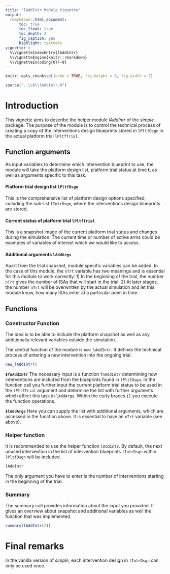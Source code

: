 ```yaml
---
title: "lAddIntr Module Vignette"
output: 
  rmarkdown::html_document:
      toc: true
      toc_float: true
      toc_depth: 3
      fig_caption: yes
      highlight: textmate
vignette: >
  %\VignetteIndexEntry{lAddIntr}
  %\VignetteEngine{knitr::rmarkdown}
  %\VignetteEncoding{UTF-8}
---
```


```r
knitr::opts_chunk$set(echo = TRUE, fig.height = 6, fig.width = 7)

source("..\\R\\lAddIntr.R")

```

# Introduction

This vignette aims to describe the helper module *lAddIntr* of the *simple* package.
The purpose of the module is to control the technical process of creating a copy of the interventions design blueprints stored in `lPltfDsgn` in the actual platform trial `lPltfTrial`.

## Function arguments

As input variables to determine which intervention blueprint to use, the module will take the platform design list, platform trial status at time **t**, as well as arguments specific to this task.

#### Platform trial design list `lPltfDsgn` 

This is the comprehensive list of platform design options specified, including the sub-list `lIntrDsgn`, where the interventions design blueprints are stored.

#### Current status of platform trial `lPltfTrial` 

This is a snapshot image of the current platform trial status and changes during the simulation. The current time or number of active arms could be examples of variables of interest which we would like to access.

#### Additional arguments `lAddArgs`

Apart from the trial snapshot, module specific variables can be added. In the case of this module, the `nTrt` variable has two meanings and is essential for this module to work correctly: 1) In the beginning of the trial, the number `nTrt` gives the number of ISAs that will start in the trial. 2) At later stages, the number `nTrt` will be overwritten by the actual simulation and let this module know, how many ISAs enter at a particular point in time.


## Functions

### Constructor Function
The idea is to be able to include the platform snapshot as well as any additionally relevant variables outside the simulation.

The central function of the module is `new_lAddIntr`. It defines the technical process of entering a new intervention into the ongoing trial.

```r
new_lAddIntr()
```

**`$fnAddIntr`**
The necessary input is a function `fnAddIntr` determining how interventions are included from the blueprints found in `lPltfDsgn`. In the function call you further input the current platform trial status to be used in the `lPltfTrial` argument and determine the list with further arguments which affect this task in `lAddArgs`. 
Within the curly braces `{}` you execute the function operations.

**`$lAddArgs`**
Here you can supply the list with additional arguments, which are accessed in the function above. It is essential to have an `nTrt` variable (see above).


### Helper function

It is recommended to use the helper function `lAddIntr`. By default, the next unused intervention in the list of intervention blueprints `lIntrDsgn` within `lPltfDsgn` will be included.
```r
lAddIntr
```

The only argument you have to enter is the number of interventions starting in the beginning of the trial. 


### Summary

The summary call provides information about the input you provided. It gives an overview about snapshot and additional variables as well the function that was implemented.

```r
summary(lAddIntr(2))
```


# Final remarks

In the vanilla version of *simple*, each intervention design in `lIntrDsgn` can only be used once.
